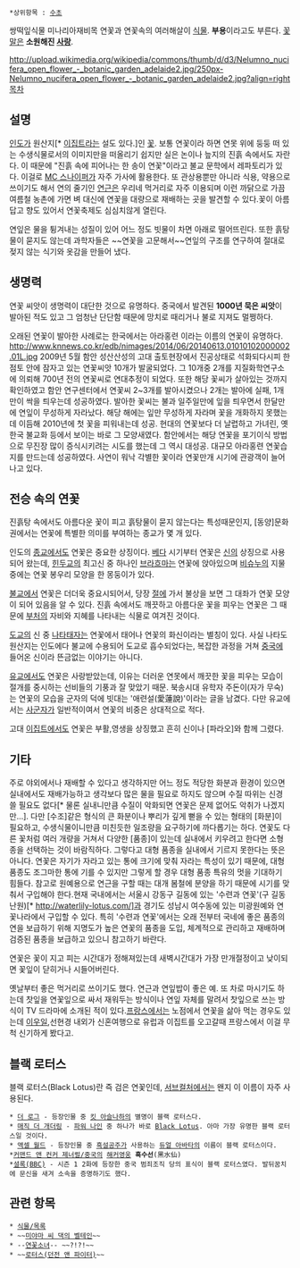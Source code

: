  *상위항목 : [[수초]]

쌍떡잎식물 미나리아재비목 연꽃과 연꽃속의 여러해살이 [[식물]]. '''부용'''이라고도 부른다. [[꽃말]]은 '''소원해진 [[사랑]]'''.

http://upload.wikimedia.org/wikipedia/commons/thumb/d/d3/Nelumno_nucifera_open_flower_-_botanic_garden_adelaide2.jpg/250px-Nelumno_nucifera_open_flower_-_botanic_garden_adelaide2.jpg?align=right [[목차]]

== 설명 ==
[[인도]]가 원산지[* [[이집트]]라는 설도 있다.]인 [[꽃]]. 보통 연꽃이라 하면 연못 위에 둥둥 떠 있는 수생식물로서의 이미지만을 떠올리기 쉽지만 실은 논이나 늪지의 진흙 속에서도 자란다. 이 때문에 "진흙 속에 피어나는 한 송이 연꽃"이라고 불교 문학에서 레파토리가 있다. 이걸로 [[MC 스나이퍼]]가 자주 가사에 활용한다. 또 관상용뿐만 아니라 식용, 약용으로 쓰이기도 해서 연의 줄기인 [[연근]]은 우리네 먹거리로 자주 이용되며 이런 까닭으로 가끔 여름철 농촌에 가면 벼 대신에 연꽃을 대량으로 재배하는 곳을 발견할 수 있다.꽃이 아름답고 향도 있어서 연꽃축제도 심심치않게 열린다.

연잎은 물을 튕겨내는 성질이 있어 어느 정도 빗물이 차면 아래로 떨어뜨린다. 또한 흙탕물이 묻지도 않는데 과학자들은 ~~연꽃을 고문해서~~연잎의 구조를 연구하여 절대로 젖지 않는 식기와 옷감을 만들어 냈다.

== 생명력 ==
연꽃 씨앗이 생명력이 대단한 것으로 유명하다. 중국에서 발견된 '''1000년 묵은 씨앗'''이 발아된 적도 있고 그 엄청난 단단함 때문에 망치로 때리거나 불로 지져도 멀쩡하다.

오래된 연꽃이 발아한 사례로는 한국에서는 아라홍련 이라는 이름의 연꽃이 유명하다.
http://www.knnews.co.kr/edb/nimages/2014/06/20140613.01010102000002.01L.jpg
2009년 5월 함안 성산산성의 고대 출토현장에서 진공상태로 석화되다시피 한 점토 안에 잠자고 있는 연꽃씨앗 10개가 발굴되었다. 그 10개중 2개를 지질화학연구소에 의뢰해 700년 전의 연꽃씨로 연대추정이 되었다. 또한 해당 꽃씨가 살아있는 것까지 확인하였고 함안 연구센터에서 연꽃씨 2~3개를 발아시켰으나 2개는 발아에 실패, 1개만이 싹을 틔우는데 성공하였다. 발아한 꽃씨는 불과 일주일만에 잎을 틔우면서 한달만에 연잎이 무성하게 자라났다. 해당 해에는 잎만 무성하게 자라며 꽃을 개화하지 못했는데 이듬해 2010년에 첫 꽃을 피워내는데 성공. 현대의 연꽃보다 더 날렵하고 가녀린, 옛 한국 불교화 등에서 보이는 바로 그 모양새였다. 함안에서는 해당 연꽃을 포기이식 방법으로 무진장 많이 증식시키려는 시도를 했는데 그 역시 대성공. 대규모 아라홍련 연꽃습지를 만드는데 성공하였다. 사연이 워낙 각별한 꽃이라 연꽃만개 시기에 관광객이 늘어나고 있다. 

== 전승 속의 연꽃 ==
진흙탕 속에서도 아름다운 꽃이 피고 흙탕물이 묻지 않는다는 특성때문인지, [동양]문화권에서는 연꽃에 특별한 의미를 부여하는 종교가 몇 개 있다.

인도의 [[종교]]에서도 연꽃은 중요한 상징이다. [[베다]] 시기부터 연꽃은 [[신]]의 상징으로 사용되어 왔는데, [[힌두교]]의 최고신 중 하나인 [[브라흐마]]는 연꽃에 앉아있으며 [[비슈누]]의 지물 중에는 연꽃 봉우리 모양을 한 몽둥이가 있다.

[[불교]]에서 연꽃은 더더욱 중요시되어서, 당장 [[절]]에 가서 불상을 보면 그 대좌가 연꽃 모양이 되어 있음을 알 수 있다. 진흙 속에서도 깨끗하고 아름다운 꽃을 피우는 연꽃은 그 때문에 [[부처]]의 자비와 지혜를 나타내는 식물로 여겨진 것이다.

[[도교]]의 신 중 [[나타태자]]는 연꽃에서 태어나 연꽃의 화신이라는 별칭이 있다. 사실 나타도 원산지는 인도에다 불교에 수용되어 도교로 흡수되었다는, 복잡한 과정을 거쳐 [[중국]]에 들어온 신이라 뜬금없는 이야기는 아니다.

[[유교]]에서도 연꽃은 사랑받았는데, 이유는 더러운 연못에서 깨끗한 꽃을 피우는 모습이 절개를 중시하는 선비들의 기풍과 잘 맞았기 때문. 북송시대 유학자 주돈이(자가 무숙)는 연꽃의 모습을 군자의 덕에 빗대는 '애련설(愛蓮說)'이라는 글을 남겼다. 다만 유교에서는 [[사군자]]가 일반적이여서 연꽃의 비중은 상대적으로 적다.

고대 [[이집트]]에서도 연꽃은 부활,영생을 상징했고 흔히 신이나 [파라오]와 함께 그렸다.

== 기타 ==
주로 야외에서나 재배할 수 있다고 생각하지만 어느 정도 적당한 화분과 환경이 있으면 실내에서도 재배가능하고 생각보다 많은 물을 필요로 하지도 않으며 수질 따위는 신경 쓸 필요도 없다[* 물론 실내니만큼 수질이 악화되면 연꽃은 문제 없어도 악취가 나겠지만...]. 다만 [수조]같은 형식의 큰 화분이나 뿌리가 깊게 뻗을 수 있는 형태의 [화분]이 필요하고, 수생식물이니만큼 미친듯한 일조량을 요구하기에 까다롭기는 하다. 연꽃도 다른 꽃처럼 여러 개량을 거쳐서 다양한 [품종]이 있는데 실내에서 키우려고 한다면 소형종을 선택하는 것이 바람직하다. 그렇다고 대형 품종을 실내에서 기르지 못한다는 뜻은 아니다. 연꽃은 자기가 자라고 있는 통에 크기에 맞춰 자라는 특성이 있기 때문에, 대형 품종도 조그마한 통에 기를 수 있지만 그렇게 할 경우 대형 품종 특유의 멋을 기대하기 힘들다. 참고로 원예용으로 연근을 구할 때는 대개 봄철에 분양을 하기 때문에 시기를 맞춰서 구입해야 한다.현재 국내에서는 서울시 강동구 길동에 있는 '수련과 연꽃'(구 길동난원)[* http://waterlily-lotus.com/]과 경기도 성남시 여수동에 있는 미광원예와 연꽃나라에서 구입할 수 있다. 특히 '수련과 연꽃'에서는 오래 전부터 국네에 좋은 품종의 연을 보급하기 위해 지명도가 높은 연꽃의 품종을 도입, 체계적으로 관리하고 재배하며 검증된 품종을 보급하고 있으니 참고하기 바란다.

연꽃은 꽃이 지고 피는 시간대가 정해져있는데 새벽시간대가 가장 만개절정이고 낮이되면 꽃잎이 닫히거나 시들어버린다.

옛날부터 좋은 먹거리로 쓰이기도 했다. 연근과 연잎밥이 좋은 예. 또 차로 마시기도 하는데 찻잎을 연꽃잎으로 싸서 재워두는 방식이나 연잎 자체를 말려서 찻잎으로 쓰는 방식이 TV 드라마에 소개된 적이 있다.[[프랑스]]에서는 노점에서 연꽃을 삶아 먹는 경우도 있는데 [[이우일]],선현경 내외가 신혼여행으로 유럽과 이집트를 오고갈때 프랑스에서 이걸 무척 신기하게 봤다고.

== 블랙 로터스 ==
블랙 로터스(Black Lotus)란 즉 검은 연꽃인데, [[서브컬처]]에서는 왠지 이 이름이 자주 사용된다.
 * [[더 로그]] - 등장인물 중 [[킷 아슬나하]]의 별명이 블랙 로터스다.
 * [[매직 더 개더링]] - [[파워 나인]] 중 하나가 바로 [[Black Lotus]]. 아마 가장 유명한 블랙 로터스일 것이다.
 * [[액셀 월드]] - 등장인물 중 [[흑설공주]]가 사용하는 [[듀얼 아바타]]의 이름이 블랙 로터스이다.
 *[[커맨드 앤 컨커 제너럴/중국]]의 [[해커]]영웅 '''흑수선'''(黑水仙)
 *[[셜록(BBC)]] - 시즌 1 2화에 등장한 중국 범죄조직 당의 표식이 블랙 로터스였다. 발뒤꿈치에 문신을 새겨 소속을 증명하기도 했다.
== 관련 항목 ==
 * [[식물/목록]]
 * ~~[[미야마 씨 댁의 벨테인]]~~
 * --[[연꽃소녀]]-- ~~?!?!~~
 * ~~[[로터스(던전 앤 파이터)]]~~
